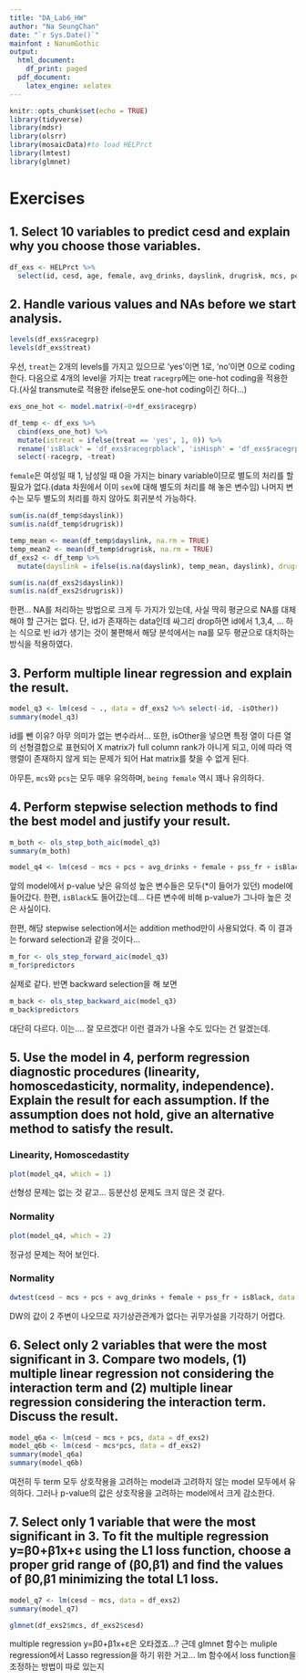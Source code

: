 ```yaml
---
title: "DA_Lab6_HW"
author: "Na SeungChan"
date: "`r Sys.Date()`"
mainfont : NanumGothic
output:
  html_document:
    df_print: paged
  pdf_document:
    latex_engine: xelatex
---
```

```r
knitr::opts_chunk$set(echo = TRUE)
library(tidyverse)
library(mdsr)
library(olsrr)
library(mosaicData)#to load HELPrct
library(lmtest)
library(glmnet)
```

# Exercises


## 1. Select 10 variables to predict cesd and explain why you choose those variables.


```r
df_exs <- HELPrct %>%
  select(id, cesd, age, female, avg_drinks, dayslink, drugrisk, mcs, pcs, pss_fr, racegrp, treat)
```





## 2. Handle various values and NAs before we start analysis.


```r
levels(df_exs$racegrp)
levels(df_exs$treat)
```

우선, `treat`는 2개의 levels를 가지고 있으므로 'yes'이면 1로, 'no'이면 0으로 coding한다. 다음으로 4개의 level을 가지는 treat `racegrp`에는 one-hot coding을 적용한다.(사실 transmute로 적용한 ifelse문도 one-hot coding이긴 하다...)


```r
exs_one_hot <- model.matrix(~0+df_exs$racegrp)

df_temp <- df_exs %>%
  cbind(exs_one_hot) %>%
  mutate(istreat = ifelse(treat == 'yes', 1, 0)) %>%
  rename('isBlack' = 'df_exs$racegrpblack', 'isHisph' = 'df_exs$racegrphispanic', 'isOther' = 'df_exs$racegrpother', 'isWhite' = 'df_exs$racegrpwhite') %>%
  select(-racegrp, -treat)
```


`female`은 여성일 때 1, 남성일 때 0을 가지는 binary variable이므로 별도의 처리를 할 필요가 없다.(data 차원에서 이미 `sex`에 대해 별도의 처리를 해 놓은 변수임) 나머지 변수는 모두 별도의 처리를 하지 않아도 회귀분석 가능하다.


```r
sum(is.na(df_temp$dayslink))
sum(is.na(df_temp$drugrisk))

temp_mean <- mean(df_temp$dayslink, na.rm = TRUE)
temp_mean2 <- mean(df_temp$drugrisk, na.rm = TRUE)
df_exs2 <- df_temp %>% 
  mutate(dayslink = ifelse(is.na(dayslink), temp_mean, dayslink), drugrisk = ifelse(is.na(drugrisk), temp_mean2, drugrisk))

sum(is.na(df_exs2$dayslink))
sum(is.na(df_exs2$drugrisk))
```

한편... NA를 처리하는 방법으로 크게 두 가지가 있는데, 사실 딱히 평균으로 NA를 대체해야 할 근거는 없다. 단, id가 존재하는 data인데 싸그리 drop하면 id에서 1,3,4, ... 하는 식으로 빈 id가 생기는 것이 불편해서 해당 분석에서는 na를 모두 평균으로 대치하는 방식을 적용하였다.



## 3. Perform multiple linear regression and explain the result.


```r
model_q3 <- lm(cesd ~ ., data = df_exs2 %>% select(-id, -isOther))
summary(model_q3)
```

id를 뺀 이유? 아무 의미가 없는 변수라서... 또한, isOther을 넣으면 특정 열이 다른 열의 선형결합으로 표현되어 X matrix가 full column rank가 아니게 되고, 이에 따라 역행렬이 존재하지 않게 되는 문제가 되어 Hat matrix를 찾을 수 없게 된다.

아무튼, `mcs`와 `pcs`는 모두 매우 유의하며, `being female` 역시 꽤나 유의하다.



## 4. Perform stepwise selection methods to find the best model and justify your result.


```r
m_both <- ols_step_both_aic(model_q3)
summary(m_both)

model_q4 <- lm(cesd ~ mcs + pcs + avg_drinks + female + pss_fr + isBlack, data = df_exs2)
```

앞의 model에서 p-value 낮은 유의성 높은 변수들은 모두(*이 들어가 있던) model에 들어갔다. 한편, `isBlack`도 들어갔는데... 다른 변수에 비해 p-value가 그나마 높은 것은 사실이다. 

한편, 해당 stepwise selection에서는 addition method만이 사용되었다. 즉 이 결과는 forward selection과 같을 것이다...

```r
m_for <- ols_step_forward_aic(model_q3)
m_for$predictors
```

실제로 같다. 반면 backward selection을 해 보면


```r
m_back <- ols_step_backward_aic(model_q3)
m_back$predictors
```

대단히 다르다. 이는.... 잘 모르겠다! 이런 결과가 나올 수도 있다는 건 알겠는데.



## 5. Use the model in 4, perform regression diagnostic procedures (linearity, homoscedasticity, normality, independence). Explain the result for each assumption. If the assumption does not hold, give an alternative method to satisfy the result.


### Linearity, Homoscedastity

```r
plot(model_q4, which = 1)
```

선형성 문제는 없는 것 같고... 등분산성 문제도 크지 않은 것 같다. 


### Normality

```r
plot(model_q4, which = 2)
```

정규성 문제는 적어 보인다.


### Normality

```r
dwtest(cesd ~ mcs + pcs + avg_drinks + female + pss_fr + isBlack, data = df_exs2, alternative = "two.sided")
```

DW의 값이 2 주변이 나오므로 자기상관관계가 없다는 귀무가설을 기각하기 어렵다.



## 6. Select only 2 variables that were the most significant in 3. Compare two models, (1) multiple linear regression not considering the interaction term and (2) multiple linear regression considering the interaction term. Discuss the result.


```r
model_q6a <- lm(cesd ~ mcs + pcs, data = df_exs2)
model_q6b <- lm(cesd ~ mcs*pcs, data = df_exs2)
summary(model_q6a)
summary(model_q6b)
```

여전히 두 term 모두 상호작용을 고려하는 model과 고려하지 않는 model 모두에서 유의하다. 그러나 p-value의 값은 상호작용을 고려하는 model에서 크게 감소한다.



## 7. Select only 1 variable that were the most significant in 3. To fit the multiple regression y=β0+β1x+ε using the L1 loss function, choose a proper grid range of (β0,β1) and find the values of β0,β1 minimizing the total L1 loss.


```r
model_q7 <- lm(cesd ~ mcs, data = df_exs2)
summary(model_q7)

glmnet(df_exs2$mcs, df_exs2$cesd)
```

multiple regression y=β0+β1x+ε은 오타겠죠...? 근데 glmnet 함수는 muliple regression에서 Lasso regression을 하기 위한 거고... lm 함수에서 loss function을 조정하는 방법이 따로 있는지 



